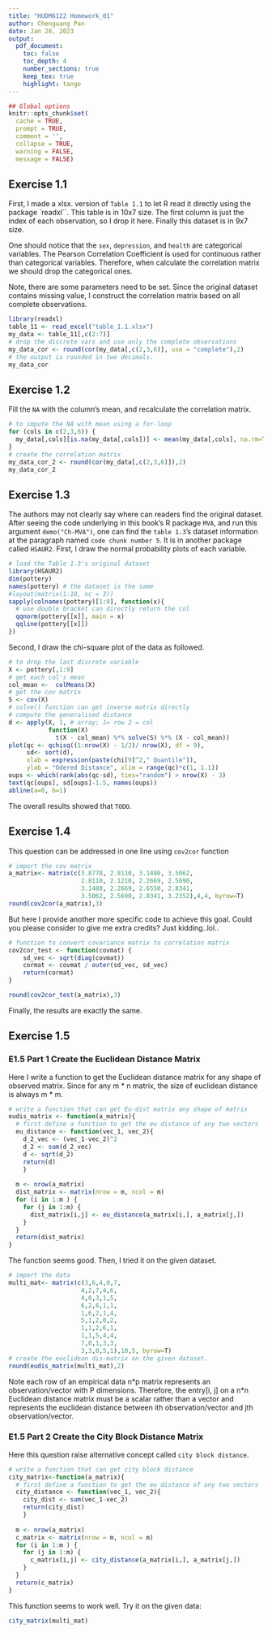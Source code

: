 ```yaml
---
title: "HUDM6122 Homework_01"
author: Chenguang Pan
date: Jan 28, 2023
output:
  pdf_document:
    toc: false
    toc_depth: 4
    number_sections: true
    keep_tex: true
    highlight: tango
---
```


```r
## Global options
knitr::opts_chunk$set(
  cache = TRUE,
  prompt = TRUE,
  comment = '',
  collapse = TRUE,
  warning = FALSE,
  message = FALSE)
```

## Exercise 1.1  
First, I made a xlsx. version of `Table 1.1` to let R read it directly using the package `readxl``. This table is in 10x7 size. The first column is just the index of each observation, so I drop it here. Finally this dataset is in 9x7 size.   

One should notice that the `sex`, `depression`, and `health` are categorical variables. The Pearson Correlation Coefficient is used for continuous rather than categorical variables. Therefore, when calculate the correlation matrix we should drop the categorical ones.    

Note, there are some parameters need to be set. Since the original dataset contains missing value, I construct the correlation matrix based on all complete observations.
```r
library(readxl)
table_11 <- read_excel("table_1.1.xlsx")
my_data <- table_11[,c(2:7)]
# drop the discrete vars and use only the complete observations
my_data_cor <- round(cor(my_data[,c(2,3,6)], use = "complete"),2)
# the output is rounded in two decimals.
my_data_cor
```     

## Exercise 1.2   
Fill the `NA` with the column's mean, and recalculate the correlation matrix.  
```r
# to impute the NA with mean using a for-loop
for (cols in c(2,3,6)) {
  my_data[,cols][is.na(my_data[,cols])] <- mean(my_data[,cols], na.rm=T)
}
# create the correlation matrix
my_data_cor_2 <- round(cor(my_data[,c(2,3,6)]),2)
my_data_cor_2 
```   

## Exercise 1.3   
The authors may not clearly say where can readers find the original dataset. After seeing the code underlying in this book's R package `MVA`, and run this argument `demo("Ch-MVA")`, one can find the `table 1.3`'s dataset information at the paragraph named `code chunk number 5`. It is in another package called `HSAUR2`. First, I draw the normal probability plots of each variable.
```r
# load the Table 1.3's original dataset 
library(HSAUR2)
dim(pottery)
names(pottery) # the dataset is the same
#layout(matrix(1:10, nc = 3))
sapply(colnames(pottery)[1:9], function(x){
  # use double bracket can directly return the col
  qqnorm(pottery[[x]], main = x)
  qqline(pottery[[x]])
})
```  
Second, I draw the chi-square plot of the data as followed.
```r
# to drop the last discrete variable
X <- pottery[,1:9]
# get each col's mean
col_mean <-  colMeans(X)
# get the cov matrix
S <- cov(X)
# solve() function can get inverse matrix directly
# compute the generalised distance
d <- apply(X, 1, # array; 1= row 2 = col
           function(X) 
             t(X - col_mean) %*% solve(S) %*% (X - col_mean))
plot(qc <- qchisq((1:nrow(X) - 1/2)/ nrow(X), df = 9),
     sd<- sort(d),
     xlab = expression(paste(chi[9]^2," Quantile")),
     ylab = "Odered Distance", xlim = range(qc)*c(1, 1.1))
oups <- which(rank(abs(qc-sd), ties="random") > nrow(X) - 3)
text(qc[oups], sd[oups]-1.5, names(oups))
abline(a=0, b=1)
```  
The overall results showed that `TODO`.


## Exercise 1.4   
This question can be addressed in one line using  `cov2cor` function      
```r
# import the cov matrix
a_matrix<- matrix(c(3.8778, 2.8110, 3.1480, 3.5062,
                    2.8110, 2.1210, 2.2669, 2.5690,
                    3.1480, 2.2669, 2.6550, 2.8341,
                    3.5062, 2.5690, 2.8341, 3.2352),4,4, byrow=T)
round(cov2cor(a_matrix),3)
```   
But here I provide another more specific code to achieve this goal. Could you please consider to give me extra credits? Just kidding..lol..   

```r
# function to convert covariance matrix to correlation matrix
cov2cor_test <- function(covmat) {
    sd_vec <- sqrt(diag(covmat))
    cormat <- covmat / outer(sd_vec, sd_vec)
    return(cormat)
}

round(cov2cor_test(a_matrix),3)
```  
Finally, the results are exactly the same.  

## Exercise 1.5    
### E1.5 Part 1 Create the Euclidean Distance Matrix   
   
Here I write a function to get the Euclidean distance matrix for any shape of observed matrix. Since for any m * n matrix, the size of euclidean distance is always m * m. 
```r
# write a function that can get Eu-dist matrix any shape of matrix
eudis_matrix <- function(a_matrix){
  # first define a function to get the eu distance of any two vectors
  eu_distance <- function(vec_1, vec_2){
    d_2_vec <- (vec_1-vec_2)^2
    d_2 <- sum(d_2_vec)
    d <- sqrt(d_2)
    return(d)
    }
  
  m <- nrow(a_matrix)
  dist_matrix <- matrix(nrow = m, ncol = m)
  for (i in 1:m ) {
    for (j in 1:m) {
      dist_matrix[i,j] <- eu_distance(a_matrix[i,], a_matrix[j,])
    }
  }
  return(dist_matrix)
}

```      
The function seems good. Then, I tried it on the given dataset.

```r
# import the data
multi_mat<- matrix(c(3,6,4,0,7,
                    4,2,7,4,6,
                    4,0,3,1,5,
                    6,2,6,1,1,
                    1,6,2,1,4, 
                    5,1,2,0,2,
                    1,1,2,6,1,
                    1,1,5,4,4,
                    7,0,1,3,3,
                    3,3,0,5,1),10,5, byrow=T)
# create the euclidean dis-matrix on the given dataset.
round(eudis_matrix(multi_mat),2)
```


Note each row of an empirical data n\*p matrix represents an observation/vector with P dimensions. Therefore, the entry[i, j] on a n\*n Euclidean distance matrix must be a scalar rather than a vector and represents the euclidean distance between ith observation/vector and jth observation/vector.   

### E1.5 Part 2 Create the City Block Distance Matrix   

Here this question raise alternative concept called `city block distance`.
```r
# write a function that can get city block distance
city_matrix<-function(a_matrix){
  # first define a function to get the eu distance of any two vectors
  city_distance <- function(vec_1, vec_2){
    city_dist <- sum(vec_1-vec_2)
    return(city_dist)
    }
  
  m <- nrow(a_matrix)
  c_matrix <- matrix(nrow = m, ncol = m)
  for (i in 1:m ) {
    for (j in 1:m) {
      c_matrix[i,j] <- city_distance(a_matrix[i,], a_matrix[j,])
    }
  }
  return(c_matrix)
}
```   
This function seems to work well. Try it on the given data:  
```r
city_matrix(multi_mat)
```



